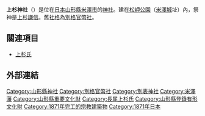 {{日本神社
| name = 上杉神社
| img = File:Uesugi shrine 1.jpg
| img_capt = 拜殿
| image_width = 250px
| nihongo = 上杉神社
| hiragana = うえすぎじんじゃ
| romaji = Uesugi Jinja
| location = [[山形縣|山形縣]][[米澤市|米澤市]]丸之內1丁目4-13
| god = [[上杉謙信|上杉謙信]]公
| type = 別格官幣社
| struct = 
| open_year = [[明治|明治]]4年（1871年）
| cere_date = 4月29日
|}}
'''上杉神社'''（{{lang|ja|うえすぎじんじゃ}}）是位在[[日本|日本]][[山形縣|山形縣]][[米澤市|米澤市]]的[[神社|神社]]。建在[[松岬公園|松岬公園]]（[[米澤城|米澤城]]址）內，祭神是[[上杉謙信|上杉謙信]]。舊[[社格|社格]]為[[別格官幣社|別格官幣社]]。

== 關連項目 ==
* [[上杉氏|上杉氏]]

== 外部連結 ==
{{commonscat|Uesugi shrine}}

{{近代社格制度}}

{{DEFAULTSORT:Uesugi Jinja}}
[[Category:山形縣神社|Category:山形縣神社]]
[[Category:別格官幣社|Category:別格官幣社]]
[[Category:別表神社|Category:別表神社]]
[[Category:米澤藩|Category:米澤藩]]
[[Category:山形縣重要文化財|Category:山形縣重要文化財]]
[[Category:長尾上杉氏|Category:長尾上杉氏]]
[[Category:山形縣登錄有形文化財|Category:山形縣登錄有形文化財]]
[[Category:1871年完工的宗教建築物|Category:1871年完工的宗教建築物]]
[[Category:1871年日本|Category:1871年日本]]